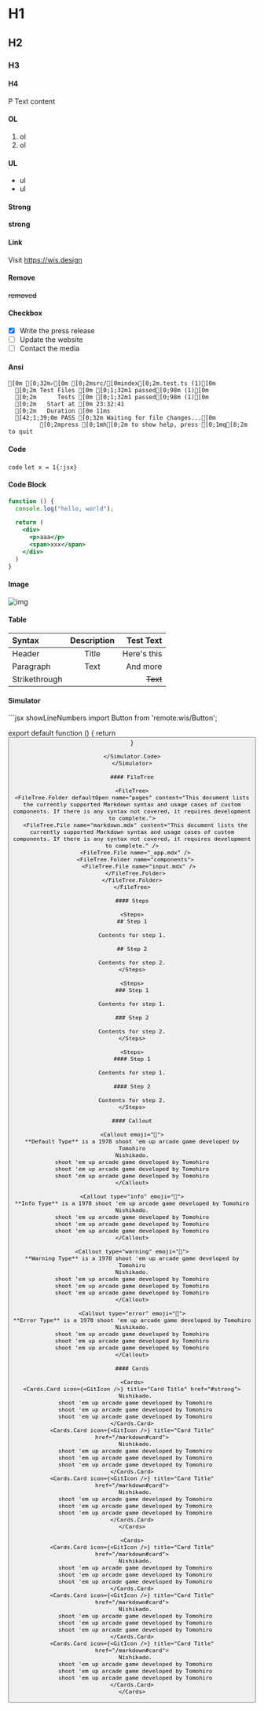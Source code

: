 # H1

## H2

### H3

#### H4

P Text content

#### OL
1. ol
2. ol

#### UL
- ul
- ul

#### Strong
**strong**

#### Link
Visit https://wis.design

#### Remove
~~removed~~

#### Checkbox
- [x] Write the press release
- [ ] Update the website
- [ ] Contact the media

#### Ansi
```ansi
[0m [0;32m✓[0m [0;2msrc/[0mindex[0;2m.test.ts (1)[0m
  [0;2m Test Files [0m [0;1;32m1 passed[0;98m (1)[0m
  [0;2m      Tests [0m [0;1;32m1 passed[0;98m (1)[0m
  [0;2m   Start at [0m 23:32:41
  [0;2m   Duration [0m 11ms
  [42;1;39;0m PASS [0;32m Waiting for file changes...[0m
         [0;2mpress [0;1mh[0;2m to show help, press [0;1mq[0;2m to quit
```

#### Code
`code`
`let x = 1{:jsx}`

#### Code Block
```jsx copy {2,6-7} showLineNumbers
function () {
  console.log("hello, world");

  return (
    <div>
      <p>aaa</p>
      <span>xxx</span>
    </div>
  )
}
```

#### Image
![img](https://wis.design/wp-content/uploads/2023/11/6-scaled.jpg)

#### Table
| Syntax        | Description |   Test Text |
| :------------ | :---------: | ----------: |
| Header        |    Title    | Here's this |
| Paragraph     |    Text     |    And more |
| Strikethrough |             |    ~~Text~~ |



#### Simulator
<Simulator height={200}>
  <Remote is="remote:wis/Icon" exportName="LeftIcon" />
  <Remote is="remote:wis/Button" />
  <Simulator.Code>
  ```jsx showLineNumbers
  import Button from 'remote:wis/Button';

  export default function () {
    return <Button />
  }
  ```
  </Simulator.Code>
</Simulator>

#### FileTree

<FileTree>
  <FileTree.Folder defaultOpen name="pages" content="This document lists the currently supported Markdown syntax and usage cases of custom components. If there is any syntax not covered, it requires development to complete.">
    <FileTree.File name="markdown.mdx" content="This document lists the currently supported Markdown syntax and usage cases of custom components. If there is any syntax not covered, it requires development to complete." />
    <FileTree.File name="_app.mdx" />
    <FileTree.Folder name="components">
      <FileTree.File name="input.mdx" />
    </FileTree.Folder>
  </FileTree.Folder>
</FileTree>

#### Steps

<Steps>
## Step 1
 
Contents for step 1.
 
## Step 2
 
Contents for step 2.
</Steps>

<Steps>
### Step 1
 
Contents for step 1.
 
### Step 2
 
Contents for step 2.
</Steps>

<Steps>
#### Step 1
 
Contents for step 1.
 
#### Step 2
 
Contents for step 2.
</Steps>

#### Callout

<Callout emoji="👾">
  **Default Type** is a 1978 shoot 'em up arcade game developed by Tomohiro
  Nishikado.
  shoot 'em up arcade game developed by Tomohiro
  shoot 'em up arcade game developed by Tomohiro
  shoot 'em up arcade game developed by Tomohiro
</Callout>

<Callout type="info" emoji="👾">
  **Info Type** is a 1978 shoot 'em up arcade game developed by Tomohiro
  Nishikado.
  shoot 'em up arcade game developed by Tomohiro
  shoot 'em up arcade game developed by Tomohiro
  shoot 'em up arcade game developed by Tomohiro
</Callout>

<Callout type="warning" emoji="👾">
  **Warning Type** is a 1978 shoot 'em up arcade game developed by Tomohiro
  Nishikado.
  shoot 'em up arcade game developed by Tomohiro
  shoot 'em up arcade game developed by Tomohiro
  shoot 'em up arcade game developed by Tomohiro
</Callout>

<Callout type="error" emoji="👾">
  **Error Type** is a 1978 shoot 'em up arcade game developed by Tomohiro
  Nishikado.
  shoot 'em up arcade game developed by Tomohiro
  shoot 'em up arcade game developed by Tomohiro
  shoot 'em up arcade game developed by Tomohiro
</Callout>

#### Cards

<Cards>
  <Cards.Card icon={<GitIcon />} title="Card Title" href="#strong">
    Nishikado.
    shoot 'em up arcade game developed by Tomohiro
    shoot 'em up arcade game developed by Tomohiro
    shoot 'em up arcade game developed by Tomohiro
  </Cards.Card>
  <Cards.Card icon={<GitIcon />} title="Card Title" href="/markdown#card">
    Nishikado.
    shoot 'em up arcade game developed by Tomohiro
    shoot 'em up arcade game developed by Tomohiro
    shoot 'em up arcade game developed by Tomohiro
  </Cards.Card>
  <Cards.Card icon={<GitIcon />} title="Card Title" href="/markdown#card">
    Nishikado.
    shoot 'em up arcade game developed by Tomohiro
    shoot 'em up arcade game developed by Tomohiro
    shoot 'em up arcade game developed by Tomohiro
  </Cards.Card>
</Cards>

<Cards>
  <Cards.Card icon={<GitIcon />} title="Card Title" href="/markdown#card">
    Nishikado.
    shoot 'em up arcade game developed by Tomohiro
    shoot 'em up arcade game developed by Tomohiro
    shoot 'em up arcade game developed by Tomohiro
  </Cards.Card>
  <Cards.Card icon={<GitIcon />} title="Card Title" href="/markdown#card">
    Nishikado.
    shoot 'em up arcade game developed by Tomohiro
    shoot 'em up arcade game developed by Tomohiro
    shoot 'em up arcade game developed by Tomohiro
  </Cards.Card>
  <Cards.Card icon={<GitIcon />} title="Card Title" href="/markdown#card">
    Nishikado.
    shoot 'em up arcade game developed by Tomohiro
    shoot 'em up arcade game developed by Tomohiro
    shoot 'em up arcade game developed by Tomohiro
  </Cards.Card>
</Cards>